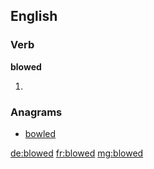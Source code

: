 ==English==

===Verb===
'''blowed'''
# {{context|dialect}} {{past of|[[blow]]}}

===Anagrams===
* [[bowled#English|bowled]]

[[de:blowed]]
[[fr:blowed]]
[[mg:blowed]]
